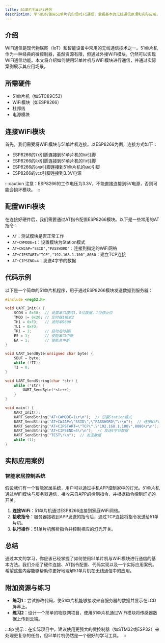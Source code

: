 ```yaml
---
title: 51单片机WiFi通信
description: 学习如何使用51单片机实现WiFi通信，掌握基本的无线通信原理和实际应用。
---
```


## 介绍

WiFi通信是现代物联网（IoT）和智能设备中常用的无线通信技术之一。51单片机作为一种经典的微控制器，虽然资源有限，但通过外接WiFi模块，仍然可以实现WiFi通信功能。本文将介绍如何使用51单片机与WiFi模块进行通信，并通过实际案例展示其应用场景。

## 所需硬件

- 51单片机（如STC89C52）
- WiFi模块（如ESP8266）
- 杜邦线
- 电源模块

## 连接WiFi模块

首先，我们需要将WiFi模块与51单片机连接。以ESP8266为例，连接方式如下：

- ESP8266的`TX`引脚连接到51单片机的`RX`引脚
- ESP8266的`RX`引脚连接到51单片机的`TX`引脚
- ESP8266的`GND`引脚连接到51单片机的`GND`引脚
- ESP8266的`VCC`引脚连接到3.3V电源

:::caution
注意：ESP8266的工作电压为3.3V，不能直接连接到5V电源，否则可能会损坏模块。
:::

## 配置WiFi模块

在连接好硬件后，我们需要通过AT指令配置ESP8266模块。以下是一些常用的AT指令：

- `AT`：测试模块是否正常工作
- `AT+CWMODE=1`：设置模块为Station模式
- `AT+CWJAP="SSID","PASSWORD"`：连接到指定的WiFi网络
- `AT+CIPSTART="TCP","192.168.1.100",8080`：建立TCP连接
- `AT+CIPSEND=4`：发送4字节的数据

## 代码示例

以下是一个简单的51单片机程序，用于通过ESP8266模块发送数据到服务器：

```c
#include <reg52.h>

void UART_Init() {
    SCON = 0x50;  // 设置串口模式1，8位数据，1位停止位
    TMOD |= 0x20; // 定时器1模式2
    TH1 = 0xFD;   // 波特率9600
    TL1 = 0xFD;
    TR1 = 1;      // 启动定时器1
    ES = 1;       // 使能串口中断
    EA = 1;       // 使能总中断
}

void UART_SendByte(unsigned char byte) {
    SBUF = byte;
    while (!TI);
    TI = 0;
}

void UART_SendString(char *str) {
    while (*str) {
        UART_SendByte(*str++);
    }
}

void main() {
    UART_Init();
    UART_SendString("AT+CWMODE=1\r\n");  // 设置Station模式
    UART_SendString("AT+CWJAP=\"SSID\",\"PASSWORD\"\r\n");  // 连接WiFi
    UART_SendString("AT+CIPSTART=\"TCP\",\"192.168.1.100\",8080\r\n");  // 建立TCP连接
    UART_SendString("AT+CIPSEND=4\r\n");  // 发送4字节数据
    UART_SendString("TEST\r\n");  // 发送数据
    while (1);
}
```

## 实际应用案例

### 智能家居控制系统

假设我们有一个智能家居系统，用户可以通过手机APP控制家中的灯光。51单片机通过WiFi模块与服务器通信，接收来自APP的控制指令，并根据指令控制灯光的开关。

1. **连接WiFi**：51单片机通过ESP8266连接到家庭WiFi网络。
2. **接收指令**：服务器接收到APP发送的指令后，通过TCP连接将指令发送给51单片机。
3. **执行操作**：51单片机解析指令并控制相应的灯光开关。

## 总结

通过本文的学习，你应该已经掌握了如何使用51单片机与WiFi模块进行通信的基本方法。我们介绍了硬件连接、AT指令配置、代码实现以及一个实际应用案例。希望这些内容能够帮助你更好地理解51单片机在无线通信中的应用。

## 附加资源与练习

- **练习1**：尝试修改代码，使51单片机能够接收来自服务器的数据并显示在LCD屏幕上。
- **练习2**：设计一个简单的物联网项目，使用51单片机通过WiFi模块将传感器数据上传到云端。

:::tip
提示：在实际项目中，建议使用更强大的微控制器（如STM32或ESP32）来处理更复杂的任务，但51单片机仍然是一个很好的学习工具。
:::